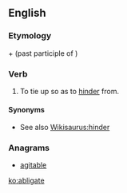 ==English==

===Etymology===
{{etyl|la|en}} {{term|lang=la|ab}} + {{term|lang=la|ligatus}} (past participle of {{m|la|ligare||to tie}})

===Verb===
{{en-verb|abligat}}

# {{context|obsolete|lang=en}} To tie up so as to [[hinder]] from.

====Synonyms====
* See also [[Wikisaurus:hinder]]

===Anagrams===
* [[agitable#English|agitable]]

[[ko:abligate]]